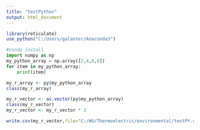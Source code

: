 ```yaml
---
title: "testPython"
output: html_document
---
```


```r
library(reticulate)
use_python("C:/Users/galanter/Anaconda3")
```

```python
#conda install 
import numpy as np
my_python_array = np.array([2,4,6,8])
for item in my_python_array:
    print(item)
```

```r
my_r_array <- py$my_python_array
class(my_r_array)
```


```r
my_r_vector <- as.vector(py$my_python_array)
class(my_r_vector)
my_r_vector <- my_r_vector * 2

write.csv(my_r_vector,file="C:/WU/Thermoelectric/environmental/testPY.csv")
```